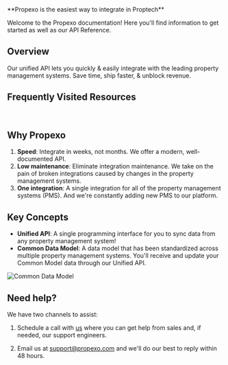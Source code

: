 <Callout intent="success">
**Propexo is the easiest way to integrate in Proptech**
</Callout>

<br />

Welcome to the Propexo documentation! Here you'll find information to get started as well as our API Reference.

## Overview

Our unified API lets you quickly & easily integrate with the leading property management systems. Save time, ship faster, & unblock revenue.

## Frequently Visited Resources

<Cards>
  <Card
    title="How Propexo Works"
    icon="fa-solid fa-head-side-brain"
    href="https://propexo.com/how-it-works"
  />
  <Card
    title="API Reference"
    icon="fa-solid fa-code"
    href="/api-reference"
  />

</Cards>

<br />

<Cards>
  <Card
    title="Blog"
    icon="fa-solid fa-signal"
    href="https://propexo.com/blog"
  />
  <Card
    title="Security"
    icon="fa-solid fa-shield-halved"
    href="https://trust.propexo.com/"
  />
</Cards>

## Why Propexo 

1. **Speed**: Integrate in weeks, not months. We offer a modern, well-documented API.
2. **Low maintenance**: Eliminate integration maintenance. We take on the pain of broken integrations caused by changes in the property management systems.
3. **One integration**: A single integration for all of the property management systems (PMS). And we're constantly adding new PMS to our platform.

## Key Concepts 

- **Unified API**: A single programming interface for you to sync data from any property management system!
- **Common Data Model**: A data model that has been standardized across multiple property management systems. You'll receive and update your Common Model data through our Unified API.

![Common Data Model](https://fern-image-hosting.s3.amazonaws.com/propify-single-data-model.png)

## Need help? 

We have two channels to assist:

1. Schedule a call with [us](https://meetings.hubspot.com/remen2/propify-intro-rr?__hstc=240788956.8c1447a4b33899e12952cc9260965c7e.1698897091102.1698935732652.1698942527588.3&__hssc=240788956.5.1698942527588&__hsfp=3421363042) where you can get help from sales and, if needed, our support engineers.

2. Email us at [support@propexo.com](mailto:support@propexo.com) and we'll do our best to reply within 48 hours.